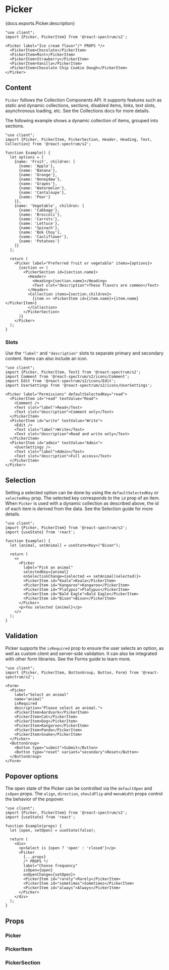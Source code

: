 


# Picker

<PageDescription>{docs.exports.Picker.description}</PageDescription>

```tsx render docs={docs.exports.Picker} links={docs.links} props={['size', 'labelPosition', 'labelAlign', 'necessityIndicator', 'isRequired', 'isQuiet', 'isDisabled', 'isInvalid']}
"use client";
import {Picker, PickerItem} from '@react-spectrum/s2';

<Picker label="Ice cream flavor"/* PROPS */>
  <PickerItem>Chocolate</PickerItem>
  <PickerItem>Mint</PickerItem>
  <PickerItem>Strawberry</PickerItem>
  <PickerItem>Vanilla</PickerItem>
  <PickerItem>Chocolate Chip Cookie Dough</PickerItem>
</Picker>
```

## Content

`Picker` follows the Collection Components API. It supports features such as static and dynamic collections, sections, disabled items, links, text slots, asynchronous loading, etc. See the Collections docs for more details.

The following example shows a dynamic collection of items, grouped into sections.

```tsx render hideImports
"use client";
import {Picker, PickerItem, PickerSection, Header, Heading, Text, Collection} from '@react-spectrum/s2';

function Example() {
  let options = [
    {name: 'Fruit', children: [
      {name: 'Apple'},
      {name: 'Banana'},
      {name: 'Orange'},
      {name: 'Honeydew'},
      {name: 'Grapes'},
      {name: 'Watermelon'},
      {name: 'Cantaloupe'},
      {name: 'Pear'}
    ]},
    {name: 'Vegetable', children: [
      {name: 'Cabbage'},
      {name: 'Broccoli'},
      {name: 'Carrots'},
      {name: 'Lettuce'},
      {name: 'Spinach'},
      {name: 'Bok Choy'},
      {name: 'Cauliflower'},
      {name: 'Potatoes'}
    ]}
  ];

  return (
    <Picker label="Preferred fruit or vegetable" items={options}>
      {section => (
        <PickerSection id={section.name}>
          <Header>
            <Heading>{section.name}</Heading>
            <Text slot="description">These flavors are common</Text>
          </Header>
          <Collection items={section.children}>
            {item => <PickerItem id={item.name}>{item.name}</PickerItem>}
          </Collection>
        </PickerSection>
      )}
    </Picker>
  );
}
```

### Slots

Use the `"label"` and `"description"` slots to separate primary and secondary content. Items can also include an icon.

```tsx render
"use client";
import {Picker, PickerItem, Text} from '@react-spectrum/s2';
import Comment from '@react-spectrum/s2/icons/Comment';
import Edit from '@react-spectrum/s2/icons/Edit';
import UserSettings from '@react-spectrum/s2/icons/UserSettings';

<Picker label="Permissions" defaultSelectedKey="read">
  <PickerItem id="read" textValue="Read">
    <Comment />
    <Text slot="label">Read</Text>
    <Text slot="description">Comment only</Text>
  </PickerItem>
  <PickerItem id="write" textValue="Write">
    <Edit />
    <Text slot="label">Write</Text>
    <Text slot="description">Read and write only</Text>
  </PickerItem>
  <PickerItem id="admin" textValue="Admin">
    <UserSettings />
    <Text slot="label">Admin</Text>
    <Text slot="description">Full access</Text>
  </PickerItem>
</Picker>
```

## Selection

Setting a selected option can be done by using the `defaultSelectedKey` or `selectedKey` prop. The selected key corresponds to the `id` prop of an item.
When `Picker` is used with a dynamic collection as described above, the id of each item is derived from the data.
See the Selection guide for more details.

```tsx render hideImports
"use client";
import {Picker, PickerItem} from '@react-spectrum/s2';
import {useState} from 'react';

function Example() {
  let [animal, setAnimal] = useState<Key>("Bison");

  return (
    <>
      <Picker
        label="Pick an animal"
        selectedKey={animal}
        onSelectionChange={selected => setAnimal(selected)}>
        <PickerItem id="Koala">Koala</PickerItem>
        <PickerItem id="Kangaroo">Kangaroo</PickerItem>
        <PickerItem id="Platypus">Platypus</PickerItem>
        <PickerItem id="Bald Eagle">Bald Eagle</PickerItem>
        <PickerItem id="Bison">Bison</PickerItem>
      </Picker>
      <p>You selected {animal}</p>
    </>
  );
}
```

## Validation

Picker supports the `isRequired` prop to ensure the user selects an option, as well as custom client and server-side validation. It can also be integrated with other form libraries. See the Forms guide to learn more.

```tsx render hideImports
"use client";
import {Picker, PickerItem, ButtonGroup, Button, Form} from '@react-spectrum/s2';

<Form>
  <Picker
    label="Select an animal"
    name="animal"
    isRequired
    description="Please select an animal.">
    <PickerItem>Aardvark</PickerItem>
    <PickerItem>Cat</PickerItem>
    <PickerItem>Dog</PickerItem>
    <PickerItem>Kangaroo</PickerItem>
    <PickerItem>Panda</PickerItem>
    <PickerItem>Snake</PickerItem>
  </Picker>
  <ButtonGroup>
    <Button type="submit">Submit</Button>
    <Button type="reset" variant="secondary">Reset</Button>
  </ButtonGroup>
</Form>
```

## Popover options

The open state of the Picker can be controlled via the `defaultOpen` and `isOpen` props. The `align`, `direction`, `shouldFlip` and `menuWidth` props control the behavior of the popover.

```tsx render hideImports docs={docs.exports.Picker} links={docs.links} props={['align', 'direction', 'shouldFlip', 'menuWidth']}
"use client";
import {Picker, PickerItem} from '@react-spectrum/s2';
import {useState} from 'react';

function Example(props) {
  let [open, setOpen] = useState(false);

  return (
    <div>
      <p>Select is {open ? 'open' : 'closed'}</p>
      <Picker
        {...props}
        /* PROPS */
        label="Choose frequency"
        isOpen={open}
        onOpenChange={setOpen}>
        <PickerItem id="rarely">Rarely</PickerItem>
        <PickerItem id="sometimes">Sometimes</PickerItem>
        <PickerItem id="always">Always</PickerItem>
      </Picker>
    </div>
  );
}
```

## Props

### Picker

<PropTable component={docs.exports.Picker} links={docs.links} />

### PickerItem

<PropTable component={docs.exports.PickerItem} links={docs.links} />

### PickerSection

<PropTable component={docs.exports.PickerSection} links={docs.links} />

